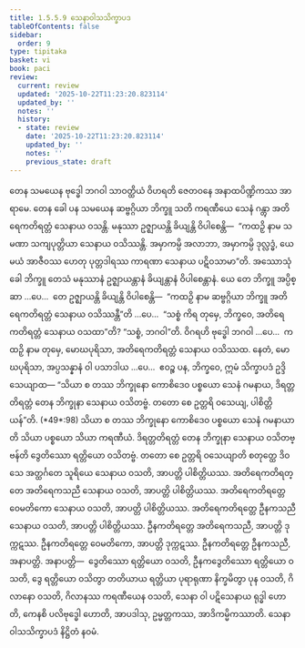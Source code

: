 ```yaml
---
title: 1.5.5.9 သေနာဝါသသိက္ခာပဒ
tableOfContents: false
sidebar:
  order: 9
type: tipitaka
basket: vi
book: paci
review:
  current: review
  updated: '2025-10-22T11:23:20.823114'
  updated_by: ''
  notes: ''
  history:
  - state: review
    date: '2025-10-22T11:23:20.823114'
    updated_by: ''
    notes: ''
    previous_state: draft
---
```



<ReviewStatus review={frontmatter.review} showDetails={true} />

<HypothesisAnnotation frontmatter={frontmatter} />

<DynamicBreadcrumb />

<Division number="317" book="paci" e="ch" v="2" p="141">

<Paragraph number="995" book="paci">
တေန သမယေန ဗုဒ္ဓေါ ဘဂဝါ သာဝတ္ထိယံ ဝိဟရတိ ဇေတဝနေ အနာထပိဏ္ဍိကဿ အာရာမေ. တေန ခေါ ပန သမယေန ဆဗ္ဗဂ္ဂိယာ ဘိက္ခူ သတိ ကရဏီယေ သေနံ ဂန္တွာ အတိရေကတိရတ္တံ သေနာယ ဝသန္တိ. မနုဿာ ဥဇ္ဈာယန္တိ ခိယျန္တိ ဝိပါစေန္တိ—  “ကထဉှိ နာမ သမဏာ သကျပုတ္တိယာ သေနာယ ဝသိဿန္တိ. အမှာကမ္ပိ အလာဘာ, အမှာကမ္ပိ ဒုလ္လဒ္ဓံ, ယေ မယံ အာဇီဝဿ ဟေတု ပုတ္တဒါရဿ ကာရဏာ သေနာယ ပဋိဝသာမာ”တိ.
</Paragraph>

<Paragraph number="996" book="paci">
အဿောသုံ ခေါ ဘိက္ခူ တေသံ မနုဿာနံ ဥဇ္ဈာယန္တာနံ ခိယျန္တာနံ ဝိပါစေန္တာနံ. ယေ တေ ဘိက္ခူ အပ္ပိစ္ဆာ …ပေ…  တေ ဥဇ္ဈာယန္တိ ခိယျန္တိ ဝိပါစေန္တိ—  “ကထဉှိ နာမ ဆဗ္ဗဂ္ဂိယာ ဘိက္ခူ အတိရေကတိရတ္တံ သေနာယ ဝသိဿန္တီ”တိ …ပေ…  “သစ္စံ ကိရ တုမှေ, ဘိက္ခဝေ, အတိရေကတိရတ္တံ သေနာယ ဝသထာ”တိ? “သစ္စံ, ဘဂဝါ”တိ. ဝိဂရဟိ ဗုဒ္ဓေါ ဘဂဝါ …ပေ…  ကထဉှိ နာမ တုမှေ, မောဃပုရိသာ, အတိရေကတိရတ္တံ သေနာယ ဝသိဿထ. နေတံ, မောဃပုရိသာ, အပ္ပသန္နာနံ ဝါ ပသာဒါယ …ပေ…  ဧဝဉ္စ ပန, ဘိက္ခဝေ, ဣမံ သိက္ခာပဒံ ဥဒ္ဒိသေယျာထ—
</Paragraph>

</Division>
<Division number="318" book="paci" e="ch" v="2" p="141">

<Paragraph number="997" book="paci">
<Emphasis>“သိယာ စ တဿ ဘိက္ခုနော ကောစိဒေဝ ပစ္စယော သေနံ ဂမနာယ, ဒိရတ္တတိရတ္တံ တေန ဘိက္ခုနာ သေနာယ ဝသိတဗ္ဗံ. တတော စေ ဥတ္တရိ ဝသေယျ, ပါစိတ္တိယန်”</Emphasis>တိ. (*49*:<Emphasis>98</Emphasis>)
</Paragraph>

</Division>
<Division number="319" book="paci" e="ch" v="2" p="141">

<Paragraph number="998" book="paci">
<Emphasis>သိယာ စ တဿ ဘိက္ခုနော ကောစိဒေဝ ပစ္စယော သေနံ ဂမနာယာ</Emphasis>တိ သိယာ ပစ္စယော သိယာ ကရဏီယံ.
</Paragraph>

<Paragraph number="999" book="paci">
<Emphasis>ဒိရတ္တတိရတ္တံ တေန ဘိက္ခုနာ သေနာယ ဝသိတဗ္ဗန်</Emphasis>တိ ဒွေတိဿော ရတ္တိယော ဝသိတဗ္ဗံ.
</Paragraph>

<Paragraph number="1000" book="paci">
<Emphasis>တတော စေ ဥတ္တရိ ဝသေယျာ</Emphasis>တိ စတုတ္ထေ ဒိဝသေ အတ္ထင်္ဂတေ သူရိယေ သေနာယ ဝသတိ, အာပတ္တိ ပါစိတ္တိယဿ.
</Paragraph>

</Division>
<Division number="320" book="paci" e="ch" v="2" p="142">

<Paragraph number="1001" book="paci">
အတိရေကတိရတ္တေ အတိရေကသညီ သေနာယ ဝသတိ, အာပတ္တိ ပါစိတ္တိယဿ. အတိရေကတိရတ္တေ ဝေမတိကော သေနာယ ဝသတိ, အာပတ္တိ ပါစိတ္တိယဿ. အတိရေကတိရတ္တေ ဦနကသညီ သေနာယ ဝသတိ, အာပတ္တိ ပါစိတ္တိယဿ.
</Paragraph>

<Paragraph number="1002" book="paci">
ဦနကတိရတ္တေ အတိရေကသညီ, အာပတ္တိ ဒုက္ကဋဿ. ဦနကတိရတ္တေ ဝေမတိကော, အာပတ္တိ ဒုက္ကဋဿ. ဦနကတိရတ္တေ ဦနကသညီ, အနာပတ္တိ.
</Paragraph>

</Division>
<Division number="321" book="paci" e="ch" v="2" p="142">

<Paragraph number="1003" book="paci">
အနာပတ္တိ—  ဒွေတိဿော ရတ္တိယော ဝသတိ, ဦနကဒွေတိဿော ရတ္တိယော ဝသတိ, ဒွေ ရတ္တိယော ဝသိတွာ တတိယာယ ရတ္တိယာ ပုရာရုဏာ နိက္ခမိတွာ ပုန ဝသတိ, ဂိလာနော ဝသတိ, ဂိလာနဿ ကရဏီယေန ဝသတိ, သေနာ ဝါ ပဋိသေနာယ ရုဒ္ဓါ ဟောတိ, ကေနစိ ပလိဗုဒ္ဓေါ ဟောတိ, အာပဒါသု, ဥမ္မတ္တကဿ, အာဒိကမ္မိကဿာတိ.

</Paragraph>
</Division>

<Paragraph number="1004" type="center" book="paci">
သေနာဝါသသိက္ခာပဒံ နိဋ္ဌိတံ နဝမံ.
</Paragraph>